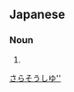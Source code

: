 ==Japanese==
{{ja-kanjitab|しゃ|ら|そう|じゅ|yomi=o}}
{{ja-kanjitab|さ|ら|そう|じゅ|yomi=o}}

===Noun===
{{ja-noun|さらそうじゅ|サラソウジュ|しゃらそうじゅ|シャラソウジュ|hhira=[[さらさうじゆ]], [[しやらさうじゆ]]|head=[[娑羅]][[双樹]]}}

# {{alternative spelling of|沙羅双樹|lang=ja}}
[[Category:ja:Trees|さらそうしゆ'']]